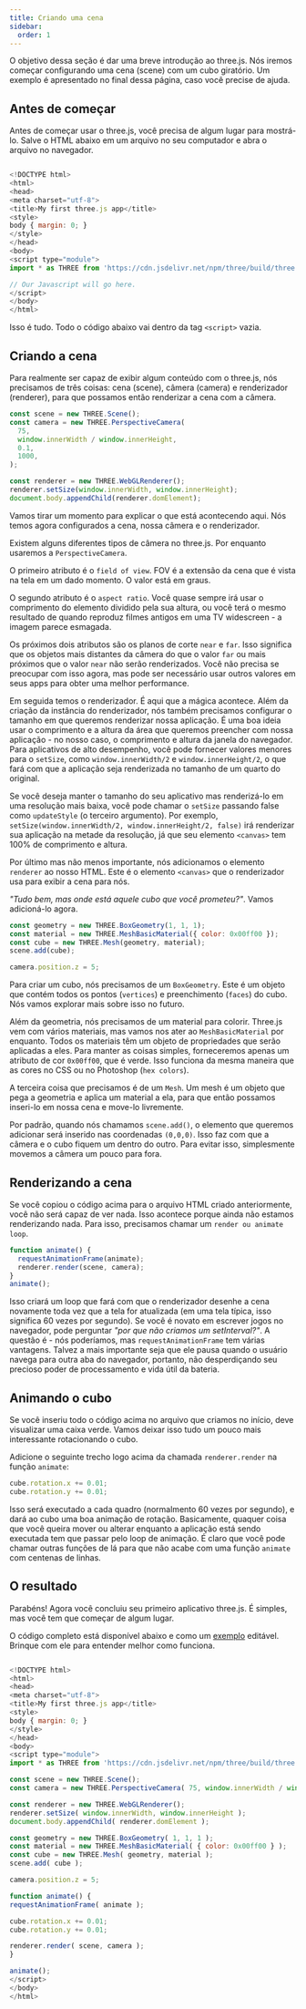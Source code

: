 ```yaml
---
title: Criando uma cena
sidebar:
  order: 1
---
```


O objetivo dessa seção é dar uma breve introdução ao three.js. Nós iremos começar configurando uma cena (scene) com um cubo giratório. Um exemplo é apresentado no final dessa página, caso você precise de ajuda.

## Antes de começar

Antes de começar usar o three.js, você precisa de algum lugar para mostrá-lo. Salve o HTML abaixo em um arquivo no seu computador e abra o arquivo no navegador.

```javascript

<!DOCTYPE html>
<html>
<head>
<meta charset="utf-8">
<title>My first three.js app</title>
<style>
body { margin: 0; }
</style>
</head>
<body>
<script type="module">
import * as THREE from 'https://cdn.jsdelivr.net/npm/three/build/three.module.js';

// Our Javascript will go here.
</script>
</body>
</html>

```

Isso é tudo. Todo o código abaixo vai dentro da tag `<script>` vazia.

## Criando a cena

Para realmente ser capaz de exibir algum conteúdo com o three.js, nós precisamos de três coisas: cena (scene), câmera (camera) e renderizador (renderer), para que possamos então renderizar a cena com a câmera.

```javascript
const scene = new THREE.Scene();
const camera = new THREE.PerspectiveCamera(
  75,
  window.innerWidth / window.innerHeight,
  0.1,
  1000,
);

const renderer = new THREE.WebGLRenderer();
renderer.setSize(window.innerWidth, window.innerHeight);
document.body.appendChild(renderer.domElement);
```

Vamos tirar um momento para explicar o que está acontecendo aqui. Nós temos agora configurados a cena, nossa câmera e o renderizador.

Existem alguns diferentes tipos de câmera no three.js. Por enquanto usaremos a `PerspectiveCamera`.

O primeiro atributo é o `field of view`. FOV é a extensão da cena que é vista na tela em um dado momento. O valor está em graus.

O segundo atributo é o `aspect ratio`. Você quase sempre irá usar o comprimento do elemento dividido pela sua altura, ou você terá o mesmo resultado de quando reproduz filmes antigos em uma TV widescreen - a imagem parece esmagada.

Os próximos dois atributos são os planos de corte `near` e `far`. Isso significa que os objetos mais distantes da câmera do que o valor `far` ou mais próximos que o valor `near` não serão renderizados. Você não precisa se preocupar com isso agora, mas pode ser necessário usar outros valores em seus apps para obter uma melhor performance.

Em seguida temos o renderizador. É aqui que a mágica acontece. Além da criação da instância do renderizador, nós também precisamos configurar o tamanho em que queremos renderizar nossa aplicação. É uma boa ideia usar o comprimento e a altura da área que queremos preencher com nossa aplicação - no nosso caso, o comprimento e altura da janela do navegador. Para aplicativos de alto desempenho, você pode fornecer valores menores para o `setSize`, como `window.innerWidth/2` e `window.innerHeight/2`, o que fará com que a aplicação seja renderizada no tamanho de um quarto do original.

Se você deseja manter o tamanho do seu aplicativo mas renderizá-lo em uma resolução mais baixa, você pode chamar o `setSize` passando false como `updateStyle` (o terceiro argumento). Por exemplo, `setSize(window.innerWidth/2, window.innerHeight/2, false)` irá renderizar sua aplicação na metade da resolução, já que seu elemento `<canvas>` tem 100% de comprimento e altura.

Por último mas não menos importante, nós adicionamos o elemento `renderer` ao nosso HTML. Este é o elemento `<canvas>` que o renderizador usa para exibir a cena para nós.

_"Tudo bem, mas onde está aquele cubo que você prometeu?"_. Vamos adicioná-lo agora.

```javascript
const geometry = new THREE.BoxGeometry(1, 1, 1);
const material = new THREE.MeshBasicMaterial({ color: 0x00ff00 });
const cube = new THREE.Mesh(geometry, material);
scene.add(cube);

camera.position.z = 5;
```

Para criar um cubo, nós precisamos de um `BoxGeometry`. Este é um objeto que contém todos os pontos (`vertices`) e preenchimento (`faces`) do cubo. Nós vamos explorar mais sobre isso no futuro.

Além da geometria, nós precisamos de um material para colorir. Three.js vem com vários materiais, mas vamos nos ater ao `MeshBasicMaterial` por enquanto. Todos os materiais têm um objeto de propriedades que serão aplicadas a eles. Para manter as coisas simples, forneceremos apenas um atributo de cor `0x00ff00`, que é verde. Isso funciona da mesma maneira que as cores no CSS ou no Photoshop (`hex colors`).

A terceira coisa que precisamos é de um `Mesh`. Um mesh é um objeto que pega a geometria e aplica um material a ela, para que então possamos inseri-lo em nossa cena e move-lo livremente.

Por padrão, quando nós chamamos `scene.add()`, o elemento que queremos adicionar será inserido nas coordenadas `(0,0,0)`. Isso faz com que a câmera e o cubo fiquem um dentro do outro. Para evitar isso, simplesmente movemos a câmera um pouco para fora.

## Renderizando a cena

Se você copiou o código acima para o arquivo HTML criado anteriormente, você não será capaz de ver nada. Isso acontece porque ainda não estamos renderizando nada. Para isso, precisamos chamar um `render ou animate loop`.

```javascript
function animate() {
  requestAnimationFrame(animate);
  renderer.render(scene, camera);
}
animate();
```

Isso criará um loop que fará com que o renderizador desenhe a cena novamente toda vez que a tela for atualizada (em uma tela típica, isso significa 60 vezes por segundo). Se você é novato em escrever jogos no navegador, pode perguntar _"por que não criamos um setInterval?"_. A questão é - nós poderíamos, mas `requestAnimationFrame` tem várias vantagens. Talvez a mais importante seja que ele pausa quando o usuário navega para outra aba do navegador, portanto, não desperdiçando seu precioso poder de processamento e vida útil da bateria.

## Animando o cubo

Se você inseriu todo o código acima no arquivo que criamos no início, deve visualizar uma caixa verde. Vamos deixar isso tudo um pouco mais interessante rotacionando o cubo.

Adicione o seguinte trecho logo acima da chamada `renderer.render` na função `animate`:

```javascript
cube.rotation.x += 0.01;
cube.rotation.y += 0.01;
```

Isso será executado a cada quadro (normalmento 60 vezes por segundo), e dará ao cubo uma boa animação de rotação. Basicamente, quaquer coisa que você queira mover ou alterar enquanto a aplicação está sendo executada tem que passar pelo loop de animação. É claro que você pode chamar outras funções de lá para que não acabe com uma função `animate` com centenas de linhas.

## O resultado

Parabéns! Agora você concluiu seu primeiro aplicativo three.js. É simples, mas você tem que começar de algum lugar.

O código completo está disponível abaixo e como um [ exemplo](https://jsfiddle.net/0c1oqf38/) editável. Brinque com ele para entender melhor como funciona.

```javascript

<!DOCTYPE html>
<html>
<head>
<meta charset="utf-8">
<title>My first three.js app</title>
<style>
body { margin: 0; }
</style>
</head>
<body>
<script type="module">
import * as THREE from 'https://cdn.jsdelivr.net/npm/three/build/three.module.js';

const scene = new THREE.Scene();
const camera = new THREE.PerspectiveCamera( 75, window.innerWidth / window.innerHeight, 0.1, 1000 );

const renderer = new THREE.WebGLRenderer();
renderer.setSize( window.innerWidth, window.innerHeight );
document.body.appendChild( renderer.domElement );

const geometry = new THREE.BoxGeometry( 1, 1, 1 );
const material = new THREE.MeshBasicMaterial( { color: 0x00ff00 } );
const cube = new THREE.Mesh( geometry, material );
scene.add( cube );

camera.position.z = 5;

function animate() {
requestAnimationFrame( animate );

cube.rotation.x += 0.01;
cube.rotation.y += 0.01;

renderer.render( scene, camera );
}

animate();
</script>
</body>
</html>

```
